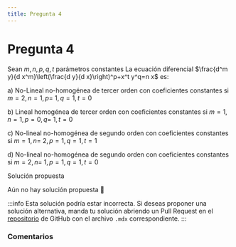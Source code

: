 ```yaml
---
title: Pregunta 4
---
```



# Pregunta 4

Sean $m, n, p, q, t$ parámetros constantes
La ecuación diferencial $\frac{d^m y}{d x^m}\left(\frac{d y}{d x}\right)^p+x^t y^q=n x$ es:

a) No-Lineal no-homogénea de tercer orden con coeficientes constantes si $m=2, n=1, p=$ $1, q=1, t=0$

b) Lineal homogénea de tercer orden con coeficientes constantes si $m=1, n=1, p=0, q=$ $1, t=0$

c) No-lineal no-homogénea de segundo orden con coeficientes constantes si $m=1, n=$ $2, p=1, q=1, t=1$

d) No-lineal no-homogénea de segundo orden con coeficientes constantes si $m=2, n=$ $1, p=1, q=1, t=0$

<MDXDetails>
<summary>Solución propuesta</summary>

Aún no hay solución propuesta 🥲

:::info
Esta solución podría estar incorrecta. Si deseas proponer una solución alternativa, manda tu solución abriendo
un Pull Request en el [repositorio](https://github.com/crow-rojas/apuntes-fundamentals/pulls) de GitHub con el archivo
`.mdx` correspondiente.
:::

</MDXDetails>

### Comentarios

<Disqus
  url="https://crow-rojas.github.io/apuntes-fundamentals/docs/mathematics/differential-equations/exercises/2018-1/p04"
  identifier="docs/mathematics/differential-equations/exercises/2018-1/p04"
  title="2018-1 Ecuaciones Diferenciales - Pregunta 04"
/>
